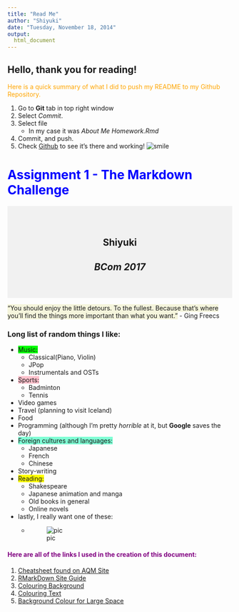 ```yaml
---
title: "Read Me"
author: "Shiyuki"
date: "Tuesday, November 18, 2014"
output:
  html_document
---
```


Hello, thank you for reading! 
---
<span style="color:orange;">Here is a quick summary of what I did to push my README to my Github Repository.</span>

1. Go to **Git** tab in top right window
1. Select _Commit_.
1. Select file 
    - In my case it was _About Me Homework.Rmd_
1. Commit, and push.
1. Check [Github](github.com) to see it's there and working! 
![smile](http://a.deviantart.net/avatars/h/a/hardeeharhar1423.gif?11)

# <span style="color:blue;">Assignment 1 - The Markdown Challenge</span>
 
<div style="background-color:rgba(0, 0, 0, 0.0470588); text-align:center; vertical-align: middle; padding:40px 0;">
## **Shiyuki**

## _BCom 2017_
</div>

<span style="background-color:beige">“You should enjoy the little detours. To the fullest. Because that’s where you’ll find the things more important than what you want.”</span> - Ging Freecs

### Long list of random things I like:
+ <span style="background-color:lime">Music:</span>
    * Classical(Piano, Violin) 
    * JPop
    * Instrumentals and OSTs
+ <span style="background-color:pink">Sports:</span>
    * Badminton
    * Tennis
+ Video games
+ Travel (planning to visit Iceland)
+ Food
+ Programming (although I'm pretty _horrible_ at it, but **Google** saves the day)
+ <span style="background-color:aquamarine">Foreign cultures and languages:</span>
    * Japanese
    * French
    * Chinese
+ Story-writing
+ <span style="background-color:yellow">Reading:</span>
    * Shakespeare
    * Japanese animation and manga
    * Old books in general
    * Online novels
+ lastly, I really want one of these:
    * ![pic](http://www.chinchillachronicles.com/images/genetics_codominant_gene_pink_white.jpg)

####  <span style="color:purple;">Here are all of the links I used in the creation of this document:</span>
1. [Cheatsheet found on AQM Site](http://assemble.io/docs/Cheatsheet-Markdown.html)
1. [RMarkDown Site Guide](http://rmarkdown.rstudio.com/authoring_basics.html)
1. [Colouring Background](http://stackoverflow.com/questions/11509830/how-to-add-color-to-githubs-readme-md-file)
1. [Colouring Text](http://www.share-elm.com/sprout/546c33a6e4b00800031fedd3)
1. [Background Colour for Large Space](http://answers.squarespace.com/questions/33137/change-background-color-of-text-block)